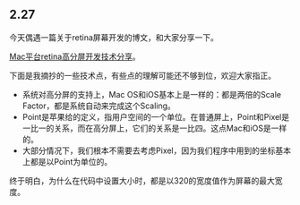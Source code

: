 == 2.27 ==
今天偶遇一篇关于retina屏幕开发的博文，和大家分享一下。

[[ http://iblog.tencent.com/mac-retina-guide/|Mac平台retina高分屏开发技术分享]]。

下面是我摘抄的一些技术点，有些点的理解可能还不够到位，欢迎大家指正。

* 系统对高分屏的支持上，Mac OS和iOS基本上是一样的：都是两倍的Scale Factor，都是系统自动来完成这个Scaling。
* Point是苹果给的定义，指用户空间的一个单位。在普通屏上，Point和Pixel是一比一的关系，而在高分屏上，它们的关系是一比四。这点Mac和iOS是一样的。
* 大部分情况下，我们根本不需要去考虑Pixel，因为我们程序中用到的坐标基本上都是以Point为单位的。

终于明白，为什么在代码中设置大小时，都是以320的宽度值作为屏幕的最大宽度。
